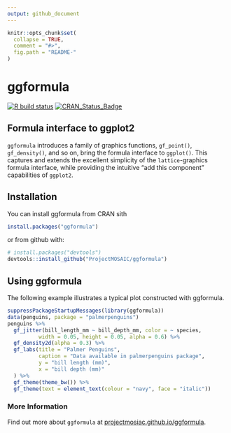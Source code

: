 ```yaml
---
output: github_document
---
```


<!-- README.md is generated from README.Rmd. Please edit that file -->

```r
knitr::opts_chunk$set(
  collapse = TRUE,
  comment = "#>",
  fig.path = "README-"
)
```


  
# ggformula

<!-- badges: start -->
[![R build status](https://github.com/ProjectMOSAIC/ggformula/workflows/R-CMD-check/badge.svg)](https://github.com/ProjectMOSAIC/ggformula/actions)
[![CRAN_Status_Badge](http://www.r-pkg.org/badges/version/ggformula)](https://cran.r-project.org/package=ggformula)
<!-- badges: end -->

<!--
[![Codecov test coverage](https://codecov.io/gh/ProjectMOSAIC/ggformula/branch/master/graph/badge.svg)](https://codecov.io/gh/ProjectMOSAIC/ggformula?branch=master)
-->

## Formula interface to ggplot2

`ggformula` introduces a family of graphics functions, `gf_point()`,
`gf_density()`, and so on, bring the formula interface to `ggplot()`. This
captures and extends the excellent simplicity of the `lattice`-graphics formula
interface, while providing the intuitive "add this component" capabilities of
`ggplot2`.

## Installation

You can install ggformula from CRAN sith 
```r
install.packages("ggformula")
```

or from github with:

```r
# install.packages("devtools")
devtools::install_github("ProjectMOSAIC/ggformula")
```

## Using ggformula

The following example illustrates a typical plot constructed with ggformula.

```r
suppressPackageStartupMessages(library(ggformula))
data(penguins, package = "palmerpenguins")
penguins %>% 
  gf_jitter(bill_length_mm ~ bill_depth_mm, color = ~ species,
          width = 0.05, height = 0.05, alpha = 0.6) %>%
  gf_density2d(alpha = 0.3) %>%
  gf_labs(title = "Palmer Penguins",
          caption = "Data available in palmerpenguins package",
          y = "bill length (mm)",
          x = "bill depth (mm)"
  ) %>%
  gf_theme(theme_bw()) %>%
  gf_theme(text = element_text(colour = "navy", face = "italic"))
```

### More Information

Find out more about `ggformula` at [projectmosiac.github.io/ggformula](https://projectmosaic.github.io/ggformula).

